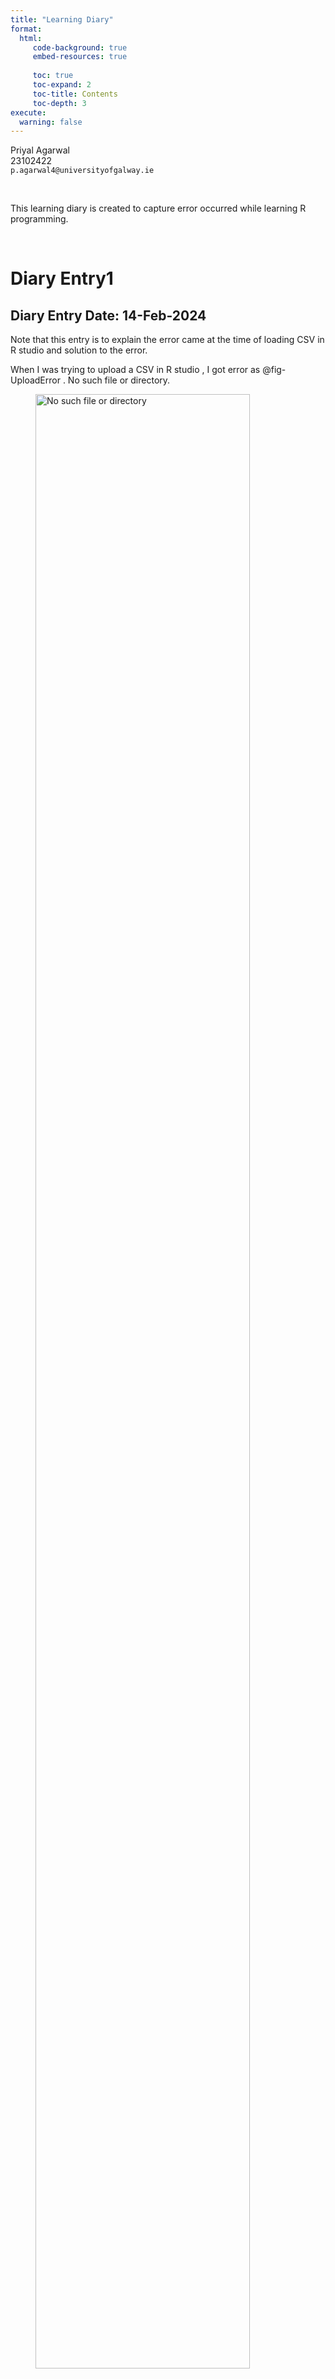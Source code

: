 ```yaml
---
title: "Learning Diary"
format: 
  html:
     code-background: true
     embed-resources: true
     
     toc: true
     toc-expand: 2
     toc-title: Contents
     toc-depth: 3
execute: 
  warning: false
---
```


Priyal Agarwal\
23102422\
`p.agarwal4@universityofgalway.ie`

 

::: {style="font-size: 100%;"}
This learning diary is created to capture error occurred while learning R programming.
:::

 


# Diary Entry1

::: {.callout-note icon="false"}
## Diary Entry Date: 14-Feb-2024

Note that this entry is to explain the error came at the time of loading CSV in R studio and solution to the error.
:::

When I was trying to upload a CSV in R studio , I got error as @fig-UploadError . No such file or directory.

![No such file or directory](images\UploadError.png){#fig-UploadError width="90%"}

**Solution**:

It seems that CSV file is places in different path and Path setup in R is different. So checked the path of directory using getwd(). This gave the detail of current path of R, changed this path to new path using setwd(). This resolved issue and CSV got uploaded successfully.

# Diary Entry2

::: {.callout-note icon="false"}
## Diary Entry Date: 25-Feb-2024

This diary entry is to explain the the issue I was getting while creating a histogram.
:::


@fig-ColorError: No color in histogram even after giving color in code.

![Color Error](images\ColorError.png){#fig-ColorError width="90%"}

I was trying to create histogram to show distribution of age using above code, but when I was doing that I was getting gray color in histogram instead of light blue color which I gave.

![](images\Emoji-Nervous-icon.png){width="10%"}

![Colorless Histogram](images\ColorlessHistogram.png){#fig-ColorlessHistogram width="75%"}

**Solution**

I realized that parameter for color should be written as 'col' not 'color' after checking on google.

![Color Solution](images/ColorSolution.png){#ColorSolution}

After changes, it worked and histogram shtarted showing correct color.

![Colorful Histogram](images\ColorHistogram.png){#fig-ColorHistogram width="75%"}

In my code I had two **col** one for chart and other for border, I wanted to try if I reverse the code and make 'color' as 'col' and 'col' to 'color', what will be the effect of that on my chart. Here is the modified code:

![New experimental code](images\ColTrial.png){#fig-ColTrial width="90%"}

When I interchanged it, as 'color' doesn't give any **Color** so it made the chart colorless and 'col' make it totally black. So in case We need to use two colors in the chart like in our case, one for chart and other for border. It's better to use **col= chart color** for chart color and **border= border color** eliminated confusion and give correct color in chart and border.

![New code Histogram](images\NewCodeHistogram.png){#fig-NewCodeHistogram width="75%"}

![Correct code](images\CorrectCode.png){#fig-CorrectCode width="90%"}

# Diary Entry3

::: {.callout-note icon="false"}
## Diary Entry Date:20-Mar-2024

This diary entry is to explain th issue I got while trying to include mermaid in my quarto document.
:::

I wanted to try mermaid to include in my quarto document so tried with the syntax I got related to mermaid and included in the document as shown in \@

![Mermaid Error](images\MermaidError.png){#fig-MermaidError width="90%"} Even though I was already using quarto, but on the basis of comments I installed quarto packages, but it didn't resolve this issue. I downloaded mermaid package from **Git** and kept in the same folder as my quarto, still issue was there. google suggested me to run code 'chooseCRANmirror(graphics = FALSE)' and choose one country location to utilize Cran for graphics. Tried, no solution yet :\|

After that I got one link using which I was able to make graphs by utlizing **DiagrammeR** https://www.rdocumentation.org/packages/DiagrammeR/versions/1.0.11/topics/mermaid

::: {.callout-caution collapse="true"}
```r
library('DiagrammeR')
DiagrammeR("
   graph LR
     A-->B
     A-->C
     C-->E
     B-->D
     C-->D
     D-->F
     E-->F
 ")
```
:::

It is indeed good website and code given can be used to make graphs in R, still It didn't fulfill my requirement. I recalled that in lecture also one sample code was given. I tried that code and it worked and I was able to make mermaid flowchart.

# Diary Entry4

::: {.callout-note icon="false"}
## Diary Entry Date: 28-Mar-2024

This entry is to explain the error I got during applying filter in R and solution to the issue.
:::

I tried to filter my dataset for specific countries 'India, Ireland' for one data analysis. But while doing this I got @fig-Filter_Error that argument filter is missing.

![Filter Error](images\Filter_Error.png){#fig-Filter_Error width="90%"}

**Solution** I checked the syntax and got a link for filters related to R. https://dplyr.tidyverse.org/reference/filter.html. This link gave good explanation on filters in R. It made me realize the silly mistake I did. Instead of keeping column as **Final_Join\$Entity**, syntax needs to be **Final_Join, Entity**. for filtering '==' and '%in%',both works. After changes code worked and ran fine.

![Filter Solution](images\FilterSol.png){#fig-FilterSol width="90%"}

# Diary Entry5

::: {.callout-note icon="false"}
## Diary Entry Date: 02-Apr-2024

This entry is to explain the error while working on GAM model.
:::

I decided to make my GAM model @fig-GAMCode for filtered dataset 'Eduction_dataset_2013', which contains data for all countries but only for year 2013.But while running I got Error @fig-GAMError 


![GAM Code](images\GAMCode.png){#fig-GAMCode width="90%"}

![GAM Error](images\GAMError.png){#fig-GAMError width="90%"}

**Solution**
I knew that this error comes when code is returning value other than True/False(Error came for last line of code while plotting model). I further analysed my code line by line and saw that while summarising model I am getting Nan values in **P values**, this indicated underlying issue in the data. 
![Summarise Model](images\SummariseModel.png){#fig-SummariseModel width="90%"}

Further analysis through google revealed that when we fit the model and data is not sufficient to build the model, we get this error. So I decided to run my model for my actual dataset 'Education_dataset'. My code ran successfully.

# Diary Entry6

::: {.callout-note icon="false"}
## Diary Entry Date: 04-Apr-2024
This entry is to explain the error while working on leaflet I got.
:::

I worked on the geomaps and was happy to implemented, but at the end moment I started getting new error  @fig-LeafletError in the code, which was working previously.

![Leaflet Error](images\LeafletError.png){#fig-LeafletError width="90%"}
 
 It seemed that it was not getting any directory or folder, but as I ddin't change anything, I was unsure of this.
Chatgpt suggested to Manually created the folder where files was missing as it may help R to create the Jscript, CSS files it was creating for maps. Did that but when I ran the code again after folder creation, it removed manually created folder and I started getting new error. 


![Leaflet Error2](images\LeafletError2.png){#fig-LeafletError2 width="90%"}

I changed my code, still it didn't work. Checked github https://github.com/Leaflet/Leaflet/issues/5288 suggested to install some packages for leaflet, still no solution. After many hours of debugging and trial-error, I came to know that while formatting my document I removed Library(leaflet), which gave me a lesson to keep all libraries in first chunk to avoid unnecessary time waste. After keeping library, code ran successfully.


